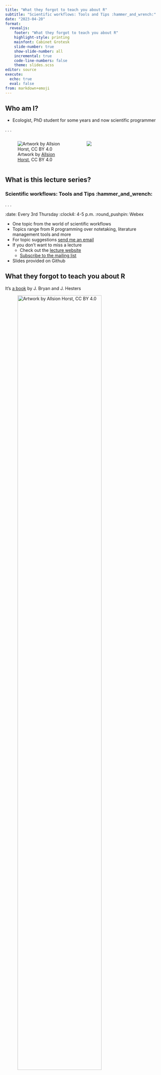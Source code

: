 ```yaml
---
title: "What they forgot to teach you about R"
subtitle: "Scientific workflows: Tools and Tips :hammer_and_wrench:"
date: "2023-04-20"
format: 
  revealjs:
    footer: "What they forgot to teach you about R"
    highlight-style: printing
    mainfont: Cabinet Grotesk
    slide-number: true
    show-slide-number: all
    incremental: true
    code-line-numbers: false
    theme: slides.scss
editor: source
execute: 
  echo: true
  eval: false
from: markdown+emoji
---
```


## Who am I?

- Ecologist, PhD student for some years and now scientific programmer

. . .

::: {.columns}

::: {.column width="50%"}
![Artwork by [Allsion Horst](https://allisonhorst.com), CC BY 4.0](images/2023_04_20_what_they_forgot_to_teach_you/R_rain.gif){fig-alt="Animated gif of the R logo under a dark rain cloud, with pelting rain coming down."}
:::

::: {.column width="50%"}

![](images/2023_04_20_what_they_forgot_to_teach_you/R_love.gif){fig-alt="Animated gif of the R logo with magenta and red hearts moving upward in a loop to the left of the \"R.\""}

:::


:::

## What is this lecture series?

### Scientific workflows: Tools and Tips :hammer_and_wrench:
. . .

:date: Every 3rd Thursday :clock4: 4-5 p.m. :round_pushpin: Webex

- One topic from the world of scientific workflows
- Topics range from R programming over notetaking, literature management tools and more
- For topic suggestions [send me an email](mailto:selina.baldauf@fu-berlin.de)
- If you don't want to miss a lecture
  - Check out the [lecture website](https://www.bcp.fu-berlin.de/en/graduiertenzentrum/promovierende/veranstaltungen/workshops/lecture-SB/index.html)
  - [Subscribe to the mailing list](https://lists.fu-berlin.de/listinfo/toolsAndTips)
- Slides provided on Github

## What they forgot to teach you about R

 It's [a book](https://rstats.wtf/) by J. Bryan and J. Hesters

![Artwork by [Allsion Horst](https://allisonhorst.com), CC BY 4.0](images/2023_04_20_what_they_forgot_to_teach_you/18_course_content.png){fig-alt="An exasperated teacher holding a box that says \"Another important thing\" walks towards a box labeled \"course content\", where different unruly topics labeled \"essential\", \"core\" etc. are leaping out and running away." width="80%"}

## Background

- **Reproducibility** :arrows_counterclockwise: 
  - Can someone else reproduce my results?
- **Reliability** 🏋 
  - Will my code work in the future?
- **Reusability** :gear: 
  - Can someone else actually use my code?
  
. . .
  
Basis: Follow **best practices** to write clean, clear and maintainable code.


## Chaotic projects and workflows ...

... can make even small changes frustrating and difficult.
  
![Artwork by [Allsion Horst](https://allisonhorst.com), CC BY 4.0](images/2023_04_20_what_they_forgot_to_teach_you/02_kitchen_chaos.png){fig-alt="A frustrated looking little monster in front of a very disorganized cooking area, with smoke and fire coming from a pot surrounded by a mess of bowls, utensils, and scattered ingredients."}

## Clean projects and workflows ...

... allow you and others to work productively.

![Artwork by [Allsion Horst](https://allisonhorst.com), CC BY 4.0](images/2023_04_20_what_they_forgot_to_teach_you/03_kitchen_clean.png){fig-alt="An organized kitchen with sections labeled \"tools\", \"report\" and \"files\", while a monster in a chef's hat stirs in a bowl labeled \"code.\""}

# First things first
Project setup and structure

## Keep your files togehter

::: {.columns}

::: {.column width="60%"}

- Everything in one project folder
- Add a README file
  - Explain content of the project, where and how to start, whom to ask questions, ...
- Separate folders for `data/`, `documents/`, `analysis/`, `R/` etc.
- Best structure depends on your type of project

:::

::: {.column width="35%"}


![](images/2023_04_20_what_they_forgot_to_teach_you/04_folder_structures.png){fig-align="center"}

<!-- ``` -->
<!-- exampleProject -->
<!-- | -->
<!-- |- data -->
<!-- |   |-data-raw/ -->
<!-- | -->
<!-- |- documents    -->
<!-- |   |- notes    -->
<!-- |   |- reports -->
<!-- | -->
<!-- |- analysis   -->
<!-- |   |- 01_clean_data.R -->
<!-- |   |- 02_PCA.R -->
<!-- | -->
<!-- |- README.md -->
<!-- ``` -->
:::

:::

## Use R Studio projects

**Always** make your project an R Studio Project (if possible)!

::: {.columns}

::: {.column width="60%"}

- An R Studio Project is just a normal directory with an `*.Rproj` file
  - double-click this file to open your project in R Studio
  
- Advantages:

  - Easy to navigate in R Studio
  - Project root is the working directory
  - Open multiple projects in separate R Studio instances
:::

::: {.column width="35%"}


![](images/2023_04_20_what_they_forgot_to_teach_you/04_folder_structures_rstudio.png)

<!-- ``` -->
<!-- exampleProject -->
<!-- | -->
<!-- |- data -->
<!-- |   |-data-raw/ -->
<!-- | -->
<!-- |- documents    -->
<!-- |   |- notes    -->
<!-- |   |- reports -->
<!-- | -->
<!-- |- analysis   -->
<!-- |   |- 01_clean_data.R -->
<!-- |   |- 02_PCA.R -->
<!-- | -->
<!-- |- README.md -->
<!-- ``` -->
:::

:::

## Create an R Studio Project

. . .

### From scratch:

::: {.nonincremental}

1. `File -> New Project -> New Directory -> New Project`
2. Enter a directory name (this will be the name of your project)
3. Choose the directory where the project should be initiated
4. `Create Project`

:::

. . .

### Associate an existing folder with an R Studio Project:

::: {.nonincremental}

1. `File -> New Project -> Existing Directory`
2. Choose your project folder
3. `Create Project`

:::

## Navigate an R Studio Project

You can use the `Files` pane in R Studio to interact with your project folder:

::: {.columns}

::: {.column width="50%"}

- Navigate and open files
- Create files and folders
- Rename and delete
- ...

:::

::: {.column width="50%"}

![](images/2023_04_20_what_they_forgot_to_teach_you/06_RStudio_project_navigation.png)
:::

:::

## Set up your project

R Studio offers a lot of settings and options. 

So have a :coffee: and check out `Tools -> Global Options` and all the other buttons.

- [R Studio cheat sheet](https://raw.githubusercontent.com/rstudio/cheatsheets/master/rstudio-ide.pdf) that explains all the buttons
- Update R Studio from time to time to get new settings (`Help -> Check for Updates`)

## Set up your project

R Studio offers a lot of settings and options.

::: {.columns}

::: {.column width="60%"}

Most important setting:

- Never save or restore your workspace as `.Rdata` -> You always want to start working with a clean slate


Other nice settings:

- Code display settings (`Code -> Display`), e.g. highlight colors or rainbow parentheses

:::

::: {.column width="35%"}

![](images/2023_04_20_what_they_forgot_to_teach_you/15_settings_workspace.png)
:::

:::

## Name your files properly

Your collaborators and your future self will love you for this.

. . .

### Principles [^1]

File names should be

  1. Machine readable
  2. Human readable
  3. Working with default file ordering
  
[^1]: From [this talk](https://speakerdeck.com/jennybc/how-to-name-files) by J. Bryan

## 1. Machine readable file names

Names should allow for easy **searching**, **grouping** and **extracting information** 
from file names (if needed).

. . .

- No whitespace & special characters
- Separate metadata to work with regular expressions (e.g. `_` to separate metadata and `-` to make it readable)

. . .

#### Bad examples :x:

:page_facing_up: `2023-04-20 temperature göttingen.csv ` <br>
:page_facing_up: `2023-04-20 rainfall göttingen.csv ` <br>

. . .

#### Good examples :heavy_check_mark: 

:page_facing_up: `2023-04-20_temperature_goettingen.csv ` <br>
:page_facing_up: `2023-04-20_rainfall_goettingen.csv ` <br>

## 2. Human readable file names

Which file names would you like to read at 4 a.m. in the morning?

- File names should reveal the file content
- Use separators to make it readable

. . .

#### Bad examples :x:

:page_facing_up: `01preparedataforanalysis.R` <br>
:page_facing_up: `01firstscript.R` <br>

. . .

#### Good examples :heavy_check_mark: 

:page_facing_up: `01_prepare-data-for-analysis.R` <br>
:page_facing_up: `01_lm-temperature-trend.R` <br>

## 3. Default ordering

If you order your files by name, the ordering should make sense:

- (Almost) always put something numeric first
  - Left-padded numbers (`01`, `02`, ...)
  - Dates in `YYYY-MM-DD` format

. . .

#### Chronological order

:page_facing_up: `2023-04-20_temperature_goettingen.csv ` <br>
:page_facing_up: `2023-04-21_temperature_goettingen.csv ` <br>

#### Logical order

:page_facing_up: `01_prepare-data.R` <br>
:page_facing_up: `02_lm-temperature-trend.R` <br>
:page_facing_up: `helper01_load-data.R` <br>

# Let's start coding

## Follow coding guidelines

> “It’s harder to read code than to write it.” <br>
— Joel Spolsky

- Try to write code that others (i.e. future you) can understand
- Follow standard style guides for readable and maintainable code
  - I recommend [tidyverse styleguide](https://style.tidyverse.org/)

## Standard code structure

::: {.columns}

::: {.column width="50%"}


1. General comment with purpose of the script, author, ...
2. `library()` calls on top
3. Set default variables and global options
4. Source additional code
5. Write the actual code, starting with loading all data files

:::

::: {.column width="50%"}

```r
# This code replicates figure 2 from the
# Baldauf et al. 2022 Journal of Ecology paper.
# Authors: Selina Baldauf, Jane Doe, Jon Doe

library(tidyverse)
library(vegan)

# set defaults
input_file <- "data/results.csv"

# source files
source("R/my_cool_function.R")

# read input
input_data <- read_csv(input_file)
```

:::
:::

## Mark sections

- Use comments to break up your file into sections

. . .

```r
# Load data ---------------------------------------------------------------

input_data <- read_csv(input_file)

# Plot data ---------------------------------------------------------------

ggplot(input_data, aes(x = x, y = y)) +
  geom_point()
```

- Insert a section label with `Ctrl/Cmd + Shift`
- Navigate sections in the file outline

. . .

![](images/2023_04_20_what_they_forgot_to_teach_you/07_document_outline.png){width="80%"}


## Split your workflow

- Don't put all analysis into one long file
  - Write multiple files that can be called sequentially
    - Store results as `.Rdata` if you don't want always run the script
  - Write functions that can be called in other scripts
- Use the `source()` function to source these files
- Have main workflow files that manage your workflow


## Split your workflow

`01_prepare-data.R`

```r
# Purpose: Calculate daily mean temperature and store in data/
# Authors: Selina Baldauf
library(data.table)

# read raw data
temperatures <- data.table::fread("data/huge_temperature_dataset.csv")

# calculate daily mean temperature
temperature_mean <- temperatures[, mean := mean(temperature), by = c("city", "date")]

# save as .Rdata file
save(temperature_mean, file = "data/temperature_mean.Rdata")
```

. . .

`02_linear-model-analysis.R`

```r
# Purpose: Conduct linear model analysis of daily mean temperature in cities
# Authors: Selina Baldauf

load(file = "data/temperature_mean.Rdata")

# linear model
temp_lm <- lm(temperature ~ date, data = temperature_mean)
```

## Split your workflow


`R/helper01_prepare-data.R`
```r
# Purpose: Function to read and prepare data for analysis
# Authors: Selina Baldauf
prepare_data <- function(path) {
  the_data <- readr::read_csv(file = path)
  the_data <- the_data %>%
    group_by(city) %>%
    summarize(temperature = mean(temperature))
}
```

. . . 

`analysis/01_linear-model-analysis.R`

```r
# Purpose: Conduct linear model analysis of daily mean temperature in cities
# Authors: Selina Baldauf

input_file <- "data/huge_temperature_dataset.csv"

source("R/helper01_prepare-data.R")

# read and prepare the data
temperature <- prepare_data(path = input_file)
```


## Use save paths

To read and write files, you need to tell R where to find them. 

. . .

Common workflow: set **working directory** with `setwd()`, then read files from there. But to this [Jenny Bryan said](https://www.tidyverse.org/blog/2017/12/workflow-vs-script/):

. . .

> If the first line of your R script is <br>
  `setwd("C:\Users\jenny\path\that\only\I\have")` <br>
  I will come into your office and SET YOUR COMPUTER ON FIRE :fire:.
  
. . .

#### Why?

This is **100% not reproducible**: Your computer at exactly this time is (probably) the only one in the world that has this working directory

. . .

Avoid `setwd()` if it is possible in any way!

## Avoid `setwd()`

. . .

Use R Studio projects

  - Project root is automatically the working directory
  - Give your project to a friend at it will work on their machine as well

. . .

Instead of

```r
# my unique path from hell with Windows delimiters, white space and special characters 
setwd("C:\Users\Selina's PC\My Projects\Göttingen Temperatures\temperatures")

read_csv("data/2023-04-20_temperature_goettingen.csv")
```

. . .

You just need
  
```r
read_csv("data/2023-04-20_temperature_goettingen.csv")
```

## Avoid `setwd()`

Use the [`{here}` package](https://here.r-lib.org/) for reproducible paths

  - Define the location of your scripts relative to a project root
  - `here` will automatically determine the project root based on this
    - `here` will also recognize an `.Rproj` file as a project root
  - Build your paths with the `here()` function relative to the project root

. . .  

```r
# Check where my here project root is
here::dr_here()

# set a path relative to the project root and read file
readr::read_csv(here::here("data/2023-04-20_temperature_goettingen.csv"))
```

## Write beautiful code

![Artwork by [Allsion Horst](https://allisonhorst.com), CC BY 4.0](images/2023_04_20_what_they_forgot_to_teach_you/17_beatuiful_code.png)

- Every programming language has one/many styleguides
  - For R: [tidyverse style guide](https://style.tidyverse.org/index.html)
- Style guides define 
  - File names and code organization
  - Syntax standards (naming convention, spacing, ...)
  - ...

## Coding style - Object names

- Variables and function names should only have lowercase letters, numbers, and `_`
- Use `snake_case` for longer variable names
- Try to use concise but meaningful names

. . .

```r
# Good
day_one
day_1

# Bad
DayOne
dayone
first_day_of_the_month
dm1
```

## Coding style - Object names

:::{.nonincremental}

- Variables and function names should only have lowercase letters, numbers, and `_`
- Use `snake_case` for longer variable names
- Try to use concise but meaningful names
- Avoid re-using names of common functions and variables

:::

. . .

```r
# Bad
T <- data.frame(temperature = 1:10)
c <- 10
data_frame <- data.frame(temperature = 1:10)
sum <- function(x) mean(x)
```

## Coding style - Spacing

::: {.nonincremental}

- Always put spaces after a comma

:::

```r
# Good
x[, 1]

# Bad
x[ , 1]
x[,1]
x[ ,1]
```

## Coding style - Spacing

::: {.nonincremental}

- Always put spaces after a comma
- No spaces around parentheses for normal function calls

:::

```r
# Good
mean(x, na.rm = TRUE)

# Bad
mean (x, na.rm = TRUE)
mean ( x, na.rm = TRUE )
```

## Coding style - Spacing

::: {.nonincremental}

- Always put spaces after a comma
- No spaces around parentheses for normal function calls
- Spaces before and after `()` in `if` or `for`

:::

```r
# Good
if (debug) {
  show(x)
}

# Bad
if(debug){
  show(x)
}
```


## Coding style - Spacing

::: {.nonincremental}

- Always put spaces after a comma
- No spaces around parentheses for normal function calls
- Spaces before and after `()` in `if` or `for`
- Spaces around most operators (`<-`, `==`, `+`, etc.)

:::

```r
# Good
height <- (feet * 12) + inches
mean(x, na.rm = TRUE)

# Bad
height<-feet*12+inches
mean(x, na.rm=TRUE)
```

## Coding style - Spacing

::: {.nonincremental}

- Always put spaces after a comma
- No spaces around parentheses for normal function calls
- Spaces before and after `()` in `if` or `for`
- Spaces around most operators (`<-`, `==`, `+`, etc.)
- Spaces before pipes (`%>%`, `|>`) followed by new line

:::

```r
# Good
iris %>%
  group_by(Species) %>%
  summarize_if(is.numeric, mean) %>%
  ungroup()

# Bad
iris %>% group_by(Species) %>% summarize_all(mean) %>% ungroup() 
```

## Coding style - Spacing

::: {.nonincremental}

- Always put spaces after a comma
- No spaces around parentheses for normal function calls
- Spaces before and after `()` in `if` or `for`
- Spaces around most operators (`<-`, `==`, `+`, etc.)
- Spaces before pipes (`%>%`, `|>`) followed by new line
- Spaces before in ggplot `+` followed by new line

:::

```r
# Good
ggplot(aes(x = Sepal.Width, y = Sepal.Length, color = Species)) +
  geom_point()

# Bad
ggplot(aes(x = Sepal.Width, y = Sepal.Length, color = Species))+geom_point()
```

## Coding style - Line width

Try to limit your line width to 80 characters.

- You don't want to scroll to the right to read all code
- 80 characters can be displayed on most displays and programs
- Split your code into multiple lines if it is too long

. . .

```r
# Bad
iris %>%
  group_by(Species) %>%
  summarise(Sepal.Length = mean(Sepal.Length), Sepal.Width = mean(Sepal.Width), Species = n_distinct(Species))

# Good
iris %>%
  group_by(Species) %>%
  summarise(
    Sepal.Length = mean(Sepal.Length),
    Sepal.Width = mean(Sepal.Width),
    Species = n_distinct(Species)
  )
```

## Coding style

Do I really have to remember all of this?

. . .

Luckily, no! R and R Studio provide some nice helpers

## Coding style helpers - R Studio

R Studio has style diagnostics that tells you where something is wrong

- `Tools -> Gloabl Options -> Code -> Diagnostics`

. . .

::: {.columns}

::: {.column width="65%"}

![](images/2023_04_20_what_they_forgot_to_teach_you/08_global_options_style.png)

:::

::: {.column width="35%"}
![](images/2023_04_20_what_they_forgot_to_teach_you/09_style_warning.png)
:::

:::

## Coding style helpers - R Studio

You can show a margin line to help you keep 80 characters line width

- `Tools -> Gloabl Options -> Code -> Display`

. . .

::: {.columns}

::: {.column width="65%"}

![](images/2023_04_20_what_they_forgot_to_teach_you/10_global_option_margin.png)

:::

::: {.column width="35%"}
![](images/2023_04_20_what_they_forgot_to_teach_you/11_margin_line.png)
:::
:::

## Coding style helpers - `{lintr}`

The [`lintr` package](https://github.com/jimhester/lintr) analyses your code files or entire project and tells you what to fix.

. . .

```r
# install the package before you can use it
install.packages("lintr")
# lint specific file
lintr::lint(filename = "analysis/01_prepare_data.R")
# lint a directory (by default the whole project)
lintr::lint_dir()
```

## Coding style helpers - `{lintr}`

![](images/2023_04_20_what_they_forgot_to_teach_you/16_lintr_output.png){fig-align="center"}

## Coding style helpers - `{styler}`

The [styler package](http://styler.r-lib.org/) package automatically styles your files and projects
according to the tidyverse style guide.

. . .

```r
# install from CRAN
install.packages("styler")
```

- Use the R Studio `Addins` for styler:

. . .

![](images/2023_04_20_what_they_forgot_to_teach_you/12_styler_options.png)

## Coding style helpers - `{styler}`

- Pro-Tip: Add a custom keyboard short cut to style your files
  - `Tools -> Modify Keyboard Shortcuts`
  
. . .
  
![](images/2023_04_20_what_they_forgot_to_teach_you/13_styler_shortcut.png)

## Manage dependencies with `{renv}`

::: {.columns}

::: {.column width="80%"}

**Idea**: Have a **project-local environment** with all packages needed by the project
  
- Keep log of the packages and versions you use
- Restore the local project library on other machines

:::

::: {.column width="20%"}

![](images/2023_04_20_what_they_forgot_to_teach_you/renv.png){fig-align="right"}

:::
:::

. . .

**Why this is useful?**

- Code will still work even if packages upgrade
- Collaborators can recreate your local project library with one function
- Explicit dependency file states all dependencies

. . .  

Check out the [renv website](https://rstudio.github.io/renv/articles/renv.html) for more information

## Manage dependencies with `{renv}`

```r
# Get started
install.packages("renv")
```

. . .

Very simple to use and integrate into your project workflow:

```r
# Step 1: initialize a project level R library
renv::init()
# Step 2: save the current status of your library to a lock file
renv::snapshot()
# Step 3: restore state of your project from renv.lock
renv::restore()
```

- Your collaborators only need to install the `renv` package, then they can also
call `renv::restore()`
- When you create an R Studio project there is a check mark to initialize with `renv`

# Summary

## Take aways

There are a lot of things that require minimal effort and that you can start to implement into your workflow NOW

1. Use R Studio projects -> Avoid `setwd()`!
2. Keep your projects clean
  - Sort your files into folders
  - Give your files meaningful names
3. Use `styler` to style your code automatically 
4. Use `lintr` and let R analyse your project
5. Consider `renv` for project local environments

## Clean projects and workflows...

::: {.columns}

::: {.column width="50%"}
... increase 


::: {.nonincremental}
- **Reproducibility** :arrows_counterclockwise: 
- **Reliability** 🏋 
- **Reusability** :gear: 
:::
:::

::: {.column width="50%"}
![Artwork by [Allsion Horst](https://allisonhorst.com), CC BY 4.0](images/2023_04_20_what_they_forgot_to_teach_you/03_kitchen_clean.png){fig-alt="An organized kitchen with sections labeled \"tools\", \"report\" and \"files\", while a monster in a chef's hat stirs in a bowl labeled \"code.\""}
:::
:::

## Outlook

Of course there is much more:

- Version control with Git
- Using R packages to build a research compendium
- Docker containers for full reproducibility
- ...

. . . 

But this is for another time

## Next lecture

Git and Github / Research compendia with R :construction_worker:

Some short description

. . .

:date: 11th May :clock4: 4-5 p.m. :round_pushpin: Webex

- For topic suggestions and/or feedback [send me an email](mailto:selina.baldauf@fu-berlin.de)

- Slides provided on Github

- [Subscribe to the mailing list](https://lists.fu-berlin.de/listinfo/toolsAndTips)

# Thank you for your attention :) 
Questions?

# References

:::{.nonincremental}

- [What they forgot to teach you about R book](https://rstats.wtf/) by Jenny Bryan and Jim Hester
- [Blogpost](https://www.tidyverse.org/blog/2017/12/workflow-vs-script/) by Jenny Bryan on good project-oriented workflows
- [R best practice blogpost](https://kdestasio.github.io/post/r_best_practices/) by Krista L. DeStasio
- [Book about coding style for R](https://style.tidyverse.org/): The tidyverse style guide
- [The Turing way book](https://the-turing-way.netlify.app/index.html) General concepts and things to think about regarding reproducible research

- [renv package website](https://rstudio.github.io/renv/articles/renv.html)
- [styler package website](https://styler.r-lib.org/)
- [lintr package website](https://lintr.r-lib.org/)

:::